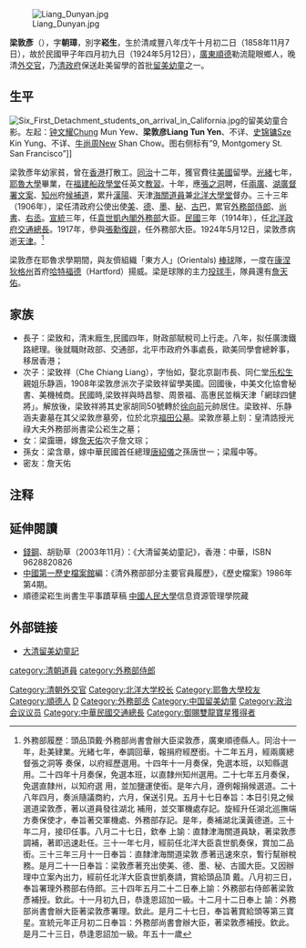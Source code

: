 [[File:Liang_Dunyan.jpg|thumb]]

'''梁敦彥'''（{{bd|1858年|11月7日|1924年|5月12日|catIdx=L梁}}），字'''朝璋'''，別字'''崧生'''，生於清咸豐八年戊午十月初二日（1858年11月7日），故於民國甲子年四月初九日（1924年5月12日），[[廣東|廣東]][[順德|順德]]勒流龍眼鄉人，晚清[[外交官|外交官]]，乃[[清政府|清政府]]保送赴美留學的首批[[留美幼童|留美幼童]]之一。

==生平==
[[File:Six_First_Detachment_students_on_arrival_in_California.jpg|thumb]]的留美幼童合影。左起：[[钟文耀|钟文耀]]Chung Mun Yew、'''梁敦彦Liang Tun Yen'''、不详、[[史锦镛|史锦镛]]Sze Kin Yung、不详、[[牛尚周|牛尚周]]New Shan Chow。图右侧标有“9, Montgomery St. San Francisco”]]

梁敦彥年幼家貧，曾在[[香港|香港]]打散工。[[同治|同治]]十二年，獲官費往[[美國|美國]]留學。[[光緒|光緒]]七年，[[耶魯大學|耶魯大學]]畢業，在[[福建|福建]][[船政學堂|船政學堂]]任英文[[教習|教習]]。十年，應[[張之洞|張之洞]]聘，任[[兩廣|兩廣]]、[[湖廣|湖廣]][[督署|督署]][[文案|文案]]、[[知州|知州]]府[[候補道|候補道]]，累升[[漢陽|漢陽]]、天津[[海關道員|海關道員]]兼[[北洋大學堂|北洋大學堂]]督办。三十三年（1906年），梁任清政府公使出使[[美國|美]]、[[德國|德]]、[[墨西哥|墨]]、[[秘魯|秘]]、[[古巴|古巴]]，累官[[外務部|外務部]][[侍郎|侍郎]]、[[尚書|尚書]]、[[右丞|右丞]]。[[宣統|宣統]]三年，任[[袁世凱內閣|袁世凱內閣]][[外務部|外務部]]大臣。[[中華民國|民國]]三年（1914年），任[[北洋政府|北洋政府]][[交通總長|交通總長]]。1917年，參與[[張勳復辟|張勳復辟]]，任外務部大臣。1924年5月12日，梁敦彥病逝[[天津|天津]]。<ref>外務部履歷：頭品頂戴·外務部尚書會辦大臣梁敦彥，廣東順德縣人。同治十一年，赴美肄業。光緒七年，奉調回華，報捐府經歷銜。十二年五月，經兩廣總督張之洞等 奏保，以府經歷選用。十四年十一月奏保，免選本班，以知縣選用。二十四年十月奏保，免選本班，以直隸州知州選用。二十七年五月奏保，免選直隸州，以知府選 用，並加鹽運使銜。是年六月，遵例報捐候選道。二十八年四月，奏派隨議商約，六月，保送引見。五月十七日奉旨：本日引見之候選道梁敦彥，著以道員發往湖北 補用，並交軍機處存記。旋經升任湖北巡撫端方奏保使才，奉旨著交軍機處、外務部存記。是年，奏補湖北漢黃德道。三十年二月，接印任事。八月二十七日，欽奉 上諭：直隸津海關道員缺，著梁敦彥調補，著即迅速赴任。三十一年七月，經前任北洋大臣袁世凱奏保，賞加二品銜。三十三年三月十一日奉旨：直隸津海關道梁敦 彥著迅速來京，暫行幫辦稅務。是月二十一日奉旨：梁敦彥著充出使美、德、墨、秘、古國大臣。又因辦理中立案內出力，經前任北洋大臣袁世凱奏請，賞給頭品頂 戴。八月初三日，奉旨署理外務部右侍郎。三十四年五月二十二日奉上諭：外務部右侍郎著梁敦彥補授。欽此。十一月初九日，恭逢恩詔加一級。十二月十二日奉上 諭：外務部尚書會辦大臣著梁敦彥署理。欽此。是月二十七日，奉旨著賞給頭等第三寶星。宣統元年正月初二日奉旨：外務部尚書會辦大臣，著梁敦彥補授。欽此。 是月二十三日，恭逢恩詔加一級。年五十一歲</ref> 

梁敦彥在耶魯求學期間，與友儕組織「東方人」(Orientals) [[棒球|棒球]]隊，一度在[[康涅狄格州|康涅狄格州]]首府[[哈特福德|哈特福德]]（Hartford）揚威。梁是球隊的主力[[投球手|投球手]]，隊員還有[[詹天佑|詹天佑]]。

== 家族 ==
* 長子：梁致和，清末廕生,民國四年，財政部賦稅司上行走。八年，拟任廣澳鐵路總理。後就職財政部、交通部，北平市政府外事處長，歐美同學會總幹事，移居香港；
* 次子：梁致祥（Che Chiang Liang），字怡如，娶北京副市長、同仁堂[[乐松生|乐松生]]親姐乐静涵，1908年梁敦彦派次子梁致祥留學美國。回國後，中美文化協會秘書、美機械商。民國時,梁致祥與時昌黎、周景福、高惠民並稱天津「網球四健將」。解放後，梁致祥將其史家胡同50號轉於[[徐向前|徐向前]]元帥居住。梁致祥、乐静涵夫妻墓在其父梁敦彦墓旁，位於北京[[北京市福田公墓|福田公墓]]。梁敦彦墓上刻：皇清誥授光祿大夫外務部尚書梁公崧生之墓；
* 女：梁靄珊，嫁[[詹天佑|詹天佑]]次子詹文琮；
* 孫女：梁含章，嫁中華民國首任總理[[唐绍仪|唐紹儀]]之孫唐世一；梁履中等。
* 密友：詹天佑

==注释==
{{reflist}}

==延伸閱讀==
*[[錢鋼|錢鋼]]、胡勁草（2003年11月）：《大清留美幼童記》，香港：中華，ISBN 9628820826
* [[中國第一歷史檔案館|中國第一歷史檔案館]]編：《清外務部部分主要官員履歷》，《歷史檔案》1986年第4期。
* 順德梁崧生尚書生平事蹟草稿    [[中國人民大學|中國人民大學]]信息資源管理學院藏
{{Wikisource further reading}}

==外部链接==
* [http://info.bmkc.edu.hk/Academic/Library/tchrbookreport/YKY.htm 大清留美幼童記] {{Wayback|url=http://info.bmkc.edu.hk/Academic/Library/tchrbookreport/YKY.htm |date=20090527011453 }}
{{清朝留美幼童}}
{{DEFAULTSORT:Liang梁}}

[[category:清朝道員|category:清朝道員]]
[[Category:清朝外交官|Category:清朝外交官]]
[[category:外務部侍郎|category:外務部侍郎]]
[[Category:北洋大学校长|Category:北洋大学校长]]
[[Category:耶魯大學校友|Category:耶魯大學校友]]
[[Category:順德人|Category:順德人]]
[[Category:梁姓|D]]
[[Category:外務部丞|Category:外務部丞]]
[[Category:中国留美幼童|Category:中国留美幼童]]
[[Category:政治会议议员|Category:政治会议议员]]
[[Category:中華民國交通總長|Category:中華民國交通總長]]
[[Category:御賜雙龍寶星獲得者|Category:御賜雙龍寶星獲得者]]